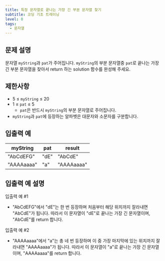 ```yaml
---
title: 특정 문자열로 끝나는 가장 긴 부분 문자열 찾기
subtitle: 코딩 기초 트레이닝
level: 0
tags:
  - 문자열
---
```


## 문제 설명

문자열 `myString`과 `pat`가 주어집니다. `myString`의 부분 문자열중 `pat`로 끝나는 가장 긴 부분 문자열을 찾아서 return 하는 solution 함수를 완성해 주세요.

## 제한사항

- 5 ≤ `myString` ≤ 20
- 1 ≤ `pat` ≤ 5
  - `pat`은 반드시 `myString`의 부분 문자열로 주어집니다.
- `myString`과 `pat`에 등장하는 알파벳은 대문자와 소문자를 구분합니다.

## 입출력 예

| myString   | pat  | result     |
| ---------- | ---- | ---------- |
| "AbCdEFG"  | "dE" | "AbCdE"    |
| "AAAAaaaa" | "a"  | "AAAAaaaa" |

## 입출력 예 설명

입출력 예 #1

- "AbCdEFG"에서 "dE"는 한 번 등장하며 처음부터 해당 위치까지 잘라내면 "AbCdE"가 됩니다. 따라서 이 문자열이 "dE"로 끝나는 가장 긴 문자열이며, "AbCdE"를 return 합니다.

입출력 예 #2

- "AAAAaaaa"에서 "a"는 총 네 번 등장하며 이 중 가장 마지막에 있는 위치까지 잘라내면 "AAAAaaaa"가 됩니다. 따라서 이 문자열이 "a"로 끝나는 가장 긴 문자열이며, "AAAAaaaa"를 return 합니다.

